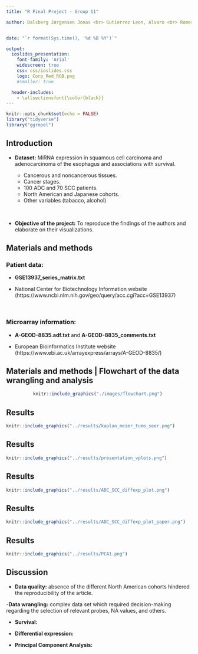 ```yaml
---
title: "R Final Project - Group 11"

author: Dalsberg Jørgensen Jonas <br> Gutierrez Leon, Alvaro <br> Romero Yianni, Daniel <br> Hoang Viet Minh Pham, Jake <br> 


date: "`r format(Sys.time(), '%d %B %Y')`"

output: 
  ioslides_presentation: 
    font-family: 'Arial'
    widescreen: true
    css: css/ioslides.css
    logo: Corp_Red_RGB.png
    #smaller: true

  header-includes:
    - \allsectionsfont{\color{black}}
---
```



```r
knitr::opts_chunk$set(echo = FALSE)
library("tidyverse")
library("ggrepel")
```


## Introduction {data-background=#FFFFFF}
- **Dataset:** MiRNA expression in squamous cell carcinoma and adenocarcinoma of the esophagus and associations with survival.

    - Cancerous and  noncancerous tissues.
    - Cancer stages.
    - 100 ADC and 70 SCC patients.
    - North American and Japanese cohorts.
    - Other variables (tabacco, alcohol)
     

<br>


- **Objective of the project:** To reproduce the findings of the authors and elaborate on their visualizations.


## Materials and methods {data-background=#FFFFFF}
### **Patient data**: 
- **GSE13937_series_matrix.txt**
<br>

- National Center for Biotechnology Information website   (https://www.ncbi.nlm.nih.gov/geo/query/acc.cgi?acc=GSE13937)

<br>

### **Microarray information**:
- **A-GEOD-8835.adf.txt** and **A-GEOD-8835_comments.txt** 

- European Bioinformatics Institute website (https://www.ebi.ac.uk/arrayexpress/arrays/A-GEOD-8835/)  


## Materials and methods | **Flowchart of the data wrangling and analysis** {data-background=#FFFFFF}
\vspace{5000}
<center>
```r
knitr::include_graphics("./images/flowchart.png") 
``` 
</center>


## Results {data-background=#FFFFFF}
```r
knitr::include_graphics("../results/kaplan_meier_tumo_seer.png")
```

## Results {data-background=#FFFFFF}
```r
knitr::include_graphics("../results/presentation_vplots.png")
```

## Results {data-background=#FFFFFF}
```r
knitr::include_graphics("../results/ADC_SCC_diffexp_plot.png")
```

## Results {data-background=#FFFFFF}
```r
knitr::include_graphics("../results/ADC_SCC_diffexp_plot_paper.png")
```

## Results {data-background=#FFFFFF}
```r
knitr::include_graphics("../results/PCA1.png")
```

## Discussion {data-background=#FFFFFF}

- **Data quality:** absence of the different North American cohorts hindered the
reproducibility of the article.

-**Data wrangling:** complex data set which required decision-making regarding the selection of relevant probes, NA values, and others. 

- **Survival:** 

- **Differential expression:** 

- **Principal Component Analysis:** 